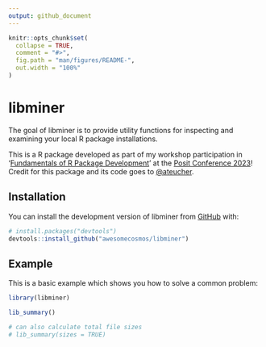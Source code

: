 ```yaml
---
output: github_document
---
```


<!-- README.md is generated from README.Rmd. Please edit that file -->

```r
knitr::opts_chunk$set(
  collapse = TRUE,
  comment = "#>",
  fig.path = "man/figures/README-",
  out.width = "100%"
)
```

# libminer

<!-- badges: start -->
<!-- badges: end -->

The goal of libminer is to provide utility functions for inspecting and examining your local R package installations.

This is a R package developed as part of my workshop participation in '[Fundamentals of R Package Development](https://posit-conf-2023.github.io/pkg-dev/)' at the [Posit Conference 2023](https://posit.co/conference/)! Credit for this package and its code goes to [@ateucher](https://github.com/ateucher).

## Installation

You can install the development version of libminer from [GitHub](https://github.com/) with:

``` r
# install.packages("devtools")
devtools::install_github("awesomecosmos/libminer")
```

## Example

This is a basic example which shows you how to solve a common problem:

```r
library(libminer)

lib_summary()

# can also calculate total file sizes
# lib_summary(sizes = TRUE)
```
